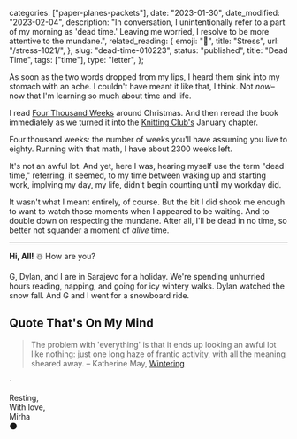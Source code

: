 
  categories: ["paper-planes-packets"],
  date: "2023-01-30",
  date_modified: "2023-02-04",
  description:
    "In conversation, I unintentionally refer to a part of my morning as 'dead time.' Leaving me worried, I resolve to be more attentive to the mundane.",
  related_reading: {
    emoji: "🧨",
    title: "Stress",
    url: "/stress-1021/",
  },
  slug: "dead-time-010223",
  status: "published",
  title: "Dead Time",
  tags: ["time"],
  type: "letter",
};


As soon as the two words dropped from my lips, I heard them sink into my stomach with an ache. I couldn't have meant it like that, I think. Not _now_–now that I'm learning so much about time and life.

I read [Four Thousand Weeks](https://www.amazon.com/Four-Thousand-Weeks-Time-How-ebook/dp/B07X3DH41F/) around Christmas. And then reread the book immediately as we turned it into the [Knitting Club's](/posts/the-knitting-club) January chapter.

Four thousand weeks: the number of weeks you'll have assuming you live to eighty. Running with that math, I have about 2300 weeks left.

It's not an awful lot. And yet, here I was, hearing myself use the term "dead time," referring, it seemed, to my time between waking up and starting work, implying my day, my life, didn't begin counting until my workday did.

It wasn't what I meant entirely, of course. But the bit I did shook me enough to want to watch those moments when I appeared to be waiting. And to double down on respecting the mundane. After all, I'll be dead in no time, so better not squander a moment of _alive_ time.

---

**Hi, All!** ☃️ How are you?

G, Dylan, and I are in Sarajevo for a holiday. We're spending unhurried hours reading, napping, and going for icy wintery walks. Dylan watched the snow fall. And G and I went for a snowboard ride.

## Quote That's On My Mind

> The problem with 'everything' is that it ends up looking an awful lot like nothing: just one long haze of frantic activity, with all the meaning sheared away. – Katherine May, [Wintering](https://www.amazon.com/Wintering-Power-Retreat-Difficult-Times/dp/B085S72KVX/)

·

Resting,\
With love,\
Mirha\
🌑
